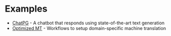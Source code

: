 # Examples

- [ChatPG](/examples/chatpg) - A chatbot that responds using state-of-the-art text generation
- [Optimized MT](/examples/mt) - Workflows to setup domain-specific machine translation